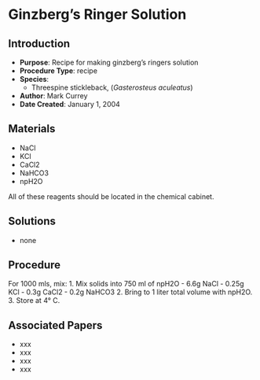 # Ginzberg's Ringer Solution {#sec-general_recipe_ginzbergs_ringers}

## Introduction

-   **Purpose**: Recipe for making ginzberg's ringers solution\
-   **Procedure Type**: recipe
-   **Species**:
    -   Threespine stickleback, (*Gasterosteus aculeatus*)
-   **Author**: Mark Currey
-   **Date Created**: January 1, 2004

## Materials

-   NaCl
-   KCl
-   CaCl2
-   NaHCO3
-   npH2O

::: {.callout-Note title="NOTE"}
All of these reagents should be located in the chemical cabinet.
:::

## Solutions

-   none

## Procedure

For 1000 mls, mix: 1. Mix solids into 750 ml of npH2O - 6.6g NaCl - 0.25g KCl - 0.3g CaCl2 - 0.2g NaHCO3 2. Bring to 1 liter total volume with npH2O. 3. Store at 4° C.

## Associated Papers

-   xxx
-   xxx
-   xxx
-   xxx
